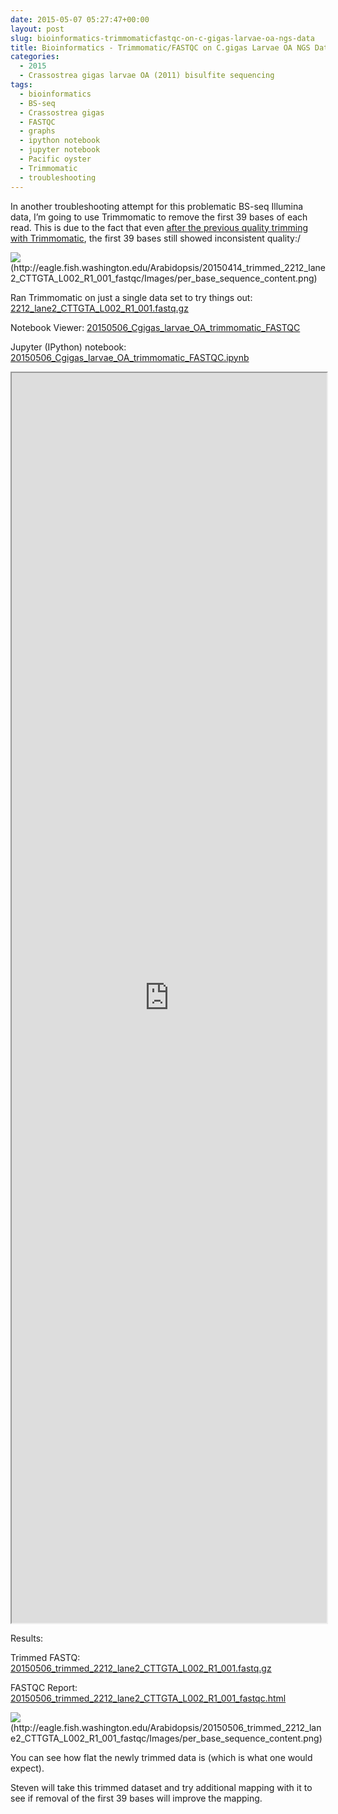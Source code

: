 ```yaml
---
date: 2015-05-07 05:27:47+00:00
layout: post
slug: bioinformatics-trimmomaticfastqc-on-c-gigas-larvae-oa-ngs-data
title: Bioinformatics - Trimmomatic/FASTQC on C.gigas Larvae OA NGS Data
categories:
  - 2015
  - Crassostrea gigas larvae OA (2011) bisulfite sequencing
tags:
  - bioinformatics
  - BS-seq
  - Crassostrea gigas
  - FASTQC
  - graphs
  - ipython notebook
  - jupyter notebook
  - Pacific oyster
  - Trimmomatic
  - troubleshooting
---
```


In another troubleshooting attempt for this problematic BS-seq Illumina data, I'm going to use Trimmomatic to remove the first 39 bases of each read. This is due to the fact that even [after the previous quality trimming with Trimmomatic](https://robertslab.github.io/sams-notebook/posts/2015/2015-04-16-quality-trimming-c-gigas-larvae-oa-bs-seq-data/), the first 39 bases still showed inconsistent quality:/

![](https://eagle.fish.washington.edu/Arabidopsis/20150414_trimmed_2212_lane2_CTTGTA_L002_R1_001_fastqc/Images/per_base_sequence_content.png)(http://eagle.fish.washington.edu/Arabidopsis/20150414_trimmed_2212_lane2_CTTGTA_L002_R1_001_fastqc/Images/per_base_sequence_content.png)



Ran Trimmomatic on just a single data set to try things out: [2212_lane2_CTTGTA_L002_R1_001.fastq.gz](https://owl.fish.washington.edu/nightingales/C_gigas/2212_lane2_CTTGTA_L002_R1_001.fastq.gz)

Notebook Viewer: [20150506_Cgigas_larvae_OA_trimmomatic_FASTQC](https://nbviewer.ipython.org/url/eagle.fish.washington.edu/Arabidopsis/iPythonNotebooks/20150506_Cgigas_larvae_OA_trimmomatic_FASTQC.ipynb)

Jupyter (IPython) notebook: [20150506_Cgigas_larvae_OA_trimmomatic_FASTQC.ipynb](https://eagle.fish.washington.edu/Arabidopsis/iPythonNotebooks/20150506_Cgigas_larvae_OA_trimmomatic_FASTQC.ipynb)

<iframe src="https://nbviewer.ipython.org/url/eagle.fish.washington.edu/Arabidopsis/iPythonNotebooks/20150506_Cgigas_larvae_OA_trimmomatic_FASTQC.ipynb" width="100%" height="2000" scrolling="yes"></iframe>

Results:

Trimmed FASTQ: [20150506_trimmed_2212_lane2_CTTGTA_L002_R1_001.fastq.gz](https://eagle.fish.washington.edu/Arabidopsis/20150506_trimmed_2212_lane2_CTTGTA_L002_R1_001.fastq.gz)

FASTQC Report: [20150506_trimmed_2212_lane2_CTTGTA_L002_R1_001_fastqc.html](https://eagle.fish.washington.edu/Arabidopsis/20150506_trimmed_2212_lane2_CTTGTA_L002_R1_001_fastqc.html)

![](https://eagle.fish.washington.edu/Arabidopsis/20150506_trimmed_2212_lane2_CTTGTA_L002_R1_001_fastqc/Images/per_base_sequence_content.png)(http://eagle.fish.washington.edu/Arabidopsis/20150506_trimmed_2212_lane2_CTTGTA_L002_R1_001_fastqc/Images/per_base_sequence_content.png)

You can see how flat the newly trimmed data is (which is what one would expect).

Steven will take this trimmed dataset and try additional mapping with it to see if removal of the first 39 bases will improve the mapping.
